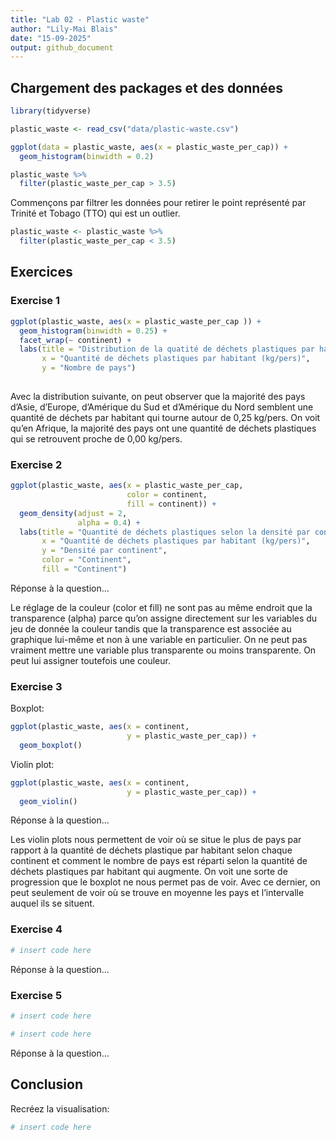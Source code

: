 ```yaml
---
title: "Lab 02 - Plastic waste"
author: "Lily-Mai Blais"
date: "15-09-2025"
output: github_document
---
```


## Chargement des packages et des données

```r
library(tidyverse) 
```

```r
plastic_waste <- read_csv("data/plastic-waste.csv")

ggplot(data = plastic_waste, aes(x = plastic_waste_per_cap)) +
  geom_histogram(binwidth = 0.2)

plastic_waste %>%
  filter(plastic_waste_per_cap > 3.5)
```

Commençons par filtrer les données pour retirer le point représenté par Trinité et Tobago (TTO) qui est un outlier.

```r
plastic_waste <- plastic_waste %>%
  filter(plastic_waste_per_cap < 3.5)
```


## Exercices

### Exercise 1

```r

ggplot(plastic_waste, aes(x = plastic_waste_per_cap )) +
  geom_histogram(binwidth = 0.25) +
  facet_wrap(~ continent) +
  labs(title = "Distribution de la quatité de déchets plastiques par habitant classée par continent",
       x = "Quantité de déchets plastiques par habitant (kg/pers)",
       y = "Nombre de pays") 
  
```
Avec la distribution suivante, on peut observer que la majorité des pays d'Asie, d'Europe, d'Amérique du Sud et d'Amérique du Nord semblent une quantité de déchets par habitant qui tourne autour de 0,25 kg/pers. On voit qu'en Afrique, la majorité des pays ont une quantité de déchets plastiques qui se retrouvent proche de 0,00 kg/pers. 

### Exercise 2

```r

ggplot(plastic_waste, aes(x = plastic_waste_per_cap,
                          color = continent,
                          fill = continent)) + 
  geom_density(adjust = 2,
               alpha = 0.4) + 
  labs(title = "Quantité de déchets plastiques selon la densité par continent",
       x = "Quantité de déchets plastiques par habitant (kg/pers)",
       y = "Densité par continent",
       color = "Continent",
       fill = "Continent")
```

Réponse à la question...

Le réglage de la couleur (color et fill) ne sont pas au même endroit que la transparence (alpha) parce qu'on assigne directement sur les variables du jeu de donnée la couleur tandis que la transparence est associée au graphique lui-même et non à une variable en particulier. On ne peut pas vraiment mettre une variable plus transparente ou moins transparente. On peut lui assigner toutefois une couleur. 


### Exercise 3

Boxplot:

```r
ggplot(plastic_waste, aes(x = continent,
                          y = plastic_waste_per_cap)) + 
  geom_boxplot()
```

Violin plot:

```r
ggplot(plastic_waste, aes(x = continent,
                          y = plastic_waste_per_cap)) +
  geom_violin()
```

Réponse à la question...

Les violin plots nous permettent de voir où se situe le plus de pays par rapport à la quantité de déchets plastique par habitant selon chaque continent et comment le nombre de pays est réparti selon la quantité de déchets plastiques par habitant qui augmente. On voit une sorte de progression que le boxplot ne nous permet pas de voir. Avec ce dernier, on peut seulement de voir où se trouve en moyenne les pays et l'intervalle auquel ils se situent. 

### Exercise 4


```r
# insert code here
```

Réponse à la question...

### Exercise 5


```r
# insert code here
```

```r
# insert code here
```

Réponse à la question...

## Conclusion

Recréez la visualisation:

```r
# insert code here
```
